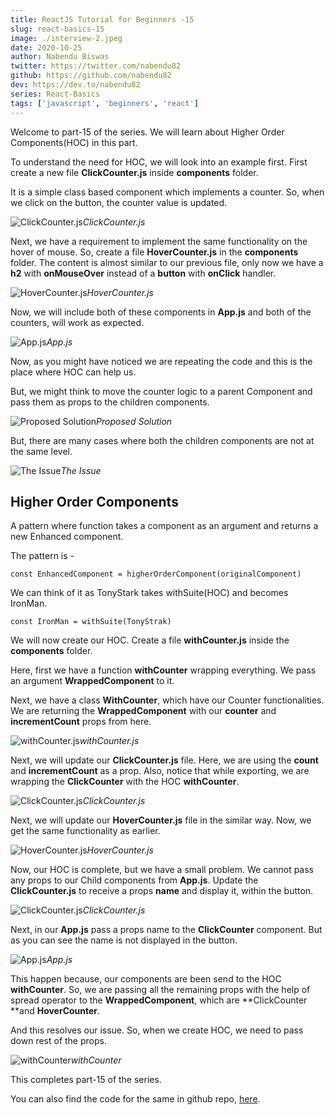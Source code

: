 ```yaml
---
title: ReactJS Tutorial for Beginners -15
slug: react-basics-15
image: ./interview-2.jpeg
date: 2020-10-25
author: Nabendu Biswas
twitter: https://twitter.com/nabendu82
github: https://github.com/nabendu82
dev: https://dev.to/nabendu82
series: React-Basics
tags: ['javascript', 'beginners', 'react']
---
```


Welcome to part-15 of the series. We will learn about Higher Order Components(HOC) in this part.

To understand the need for HOC, we will look into an example first. First create a new file **ClickCounter.js** inside **components** folder.

It is a simple class based component which implements a counter. So, when we click on the button, the counter value is updated.

![ClickCounter.js](https://ik.imagekit.io/thewebdev/React-Basics/15/1_cwnBfdIXgD.png)*ClickCounter.js*

Next, we have a requirement to implement the same functionality on the hover of mouse. So, create a file **HoverCounter.js** in the **components** folder. The content is almost similar to our previous file, only now we have a **h2** with **onMouseOver** instead of a **button** with **onClick** handler.

![HoverCounter.js](https://ik.imagekit.io/thewebdev/React-Basics/15/2__GNg1uiZNH.png)*HoverCounter.js*

Now, we will include both of these components in **App.js** and both of the counters, will work as expected.

![App.js](https://ik.imagekit.io/thewebdev/React-Basics/15/3_iREwLtZVPN.png)*App.js*

Now, as you might have noticed we are repeating the code and this is the place where HOC can help us.

But, we might think to move the counter logic to a parent Component and pass them as props to the children components.

![Proposed Solution](https://ik.imagekit.io/thewebdev/React-Basics/15/4_VDRywdH6Q.jpg)*Proposed Solution*

But, there are many cases where both the children components are not at the same level.

![The Issue](https://ik.imagekit.io/thewebdev/React-Basics/15/5_g4qpwjy8Kg.jpg)*The Issue*

## Higher Order Components

A pattern where function takes a component as an argument and returns a new Enhanced component.

The pattern is -

<div className={styles.code__block}>

```
const EnhancedComponent = higherOrderComponent(originalComponent)
```

</div>

We can think of it as TonyStark takes withSuite(HOC) and becomes IronMan.

<div className={styles.code__block}>

```
const IronMan = withSuite(TonyStrak)
```

</div>

We will now create our HOC. Create a file **withCounter.js** inside the **components** folder.

Here, first we have a function **withCounter** wrapping everything. We pass an argument **WrappedComponent** to it.

Next, we have a class **WithCounter**, which have our Counter functionalities. We are returning the **WrappedComponent** with our **counter** and **incrementCount** props from here.

![withCounter.js](https://ik.imagekit.io/thewebdev/React-Basics/15/6_PoEICVDur-.png)*withCounter.js*

Next, we will update our **ClickCounter.js** file. Here, we are using the **count** and **incrementCount** as a prop. Also, notice that while exporting, we are wrapping the **ClickCounter** with the HOC **withCounter**.

![ClickCounter.js](https://ik.imagekit.io/thewebdev/React-Basics/15/7_Qz3IZvnwd2.png)*ClickCounter.js*

Next, we will update our **HoverCounter.js** file in the similar way. Now, we get the same functionality as earlier.

![HoverCounter.js](https://ik.imagekit.io/thewebdev/React-Basics/15/8_Wo6tpFRrTn.png)*HoverCounter.js*

Now, our HOC is complete, but we have a small problem. We cannot pass any props to our Child components from **App.js**. Update the **ClickCounter.js** to receive a props **name** and display it, within the button.

![ClickCounter.js](https://ik.imagekit.io/thewebdev/React-Basics/15/9_sWgXn0pMxY.png)*ClickCounter.js*

Next, in our **App.js** pass a props name to the **ClickCounter** component. But as you can see the name is not displayed in the button.

![App.js](https://ik.imagekit.io/thewebdev/React-Basics/15/10_qgTvW-eIza.png)*App.js*

This happen because, our components are been send to the HOC **withCounter**. So, we are passing all the remaining props with the help of spread operator to the **WrappedComponent**, which are **ClickCounter **and **HoverCounter**.

And this resolves our issue. So, when we create HOC, we need to pass down rest of the props.

![withCounter](https://ik.imagekit.io/thewebdev/React-Basics/15/11_R9km8QDdbV.png)*withCounter*

This completes part-15 of the series. 

You can also find the code for the same in github repo, [here](https://github.com/nabendu82/React-Basics).
